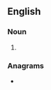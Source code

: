 ==English==

===Noun===
{{head|en|noun form}}

# {{plural of|payout|lang=en}}

===Anagrams===
* {{anagrams|en|a=aopstuy|autopsy|outpays}}